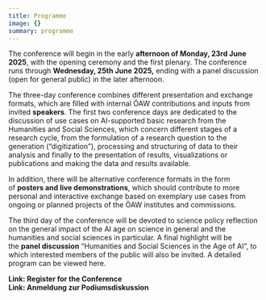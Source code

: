 ```yaml
---
title: Programme
image: {}
summary: programme
---
```

The conference will begin in the early **afternoon of Monday, 23rd June 2025**, with the opening ceremony and the first plenary. The conference runs through **Wednesday, 25th June 2025,** ending with a panel discussion (open for general public) in the later afternoon.

The three-day conference combines different presentation and exchange formats, which are filled with internal ÖAW contributions and inputs from invited **speakers**. The first two conference days are dedicated to the discussion of use cases on AI-supported basic research from the Humanities and Social Sciences, which concern different stages of a research cycle, from the formulation of a research question to the generation (“digitization”), processing and structuring of data to their analysis and finally to the presentation of results, visualizations or publications and making the data and results available.

In addition, there will be alternative conference formats in the form of **posters and live demonstrations**, which should contribute to more personal and interactive exchange based on exemplary use cases from ongoing or planned projects of the ÖAW institutes and commissions.

The third day of the conference will be devoted to science policy reflection on the general impact of the AI age on science in general and the humanities and social sciences in particular. A final highlight will be the **panel discussion** “Humanities and Social Sciences in the Age of AI”, to which interested members of the public will also be invited. A detailed program can be viewed here.

**Link: Register for the Conference**\
**Link: Anmeldung zur Podiumsdiskussion**
